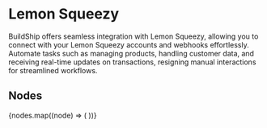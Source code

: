 
# Lemon Squeezy

BuildShip offers seamless integration with Lemon Squeezy, allowing you to connect with your Lemon Squeezy accounts and
webhooks effortlessly. Automate tasks such as managing products, handling customer data, and receiving real-time updates
on transactions, resigning manual interactions for streamlined workflows.

## Nodes

<Cards num={3}>
  {nodes.map((node) => (
    <NodeCard
      key={node.meta.id}
      title={node.meta.name}
      image={node.meta.icon.url}
      href={`/showcase/lemon-squeezy/${node.meta.id}`}
    />
  ))}
</Cards>
